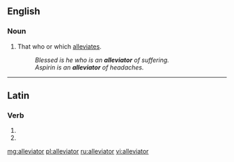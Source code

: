 ==English==

===Noun===
{{en-noun}}

# That who or which [[alleviate]]s.
#: ''Blessed is he who is an '''alleviator''' of suffering.''
#: ''Aspirin is an '''alleviator''' of headaches.''

----

==Latin==

===Verb===
{{la-verb-form|alleviātor}}

# {{conjugation of|allevio|alleviō|2|s|fut|pass|imp|lang=la}}
# {{conjugation of|allevio|alleviō|3|s|fut|pass|imp|lang=la}}


[[mg:alleviator]]
[[pl:alleviator]]
[[ru:alleviator]]
[[vi:alleviator]]